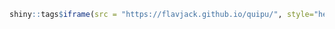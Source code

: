 
```r

shiny::tags$iframe(src = "https://flavjack.github.io/quipu/", style="height:600px; width:100%; scrolling=yes")

```


